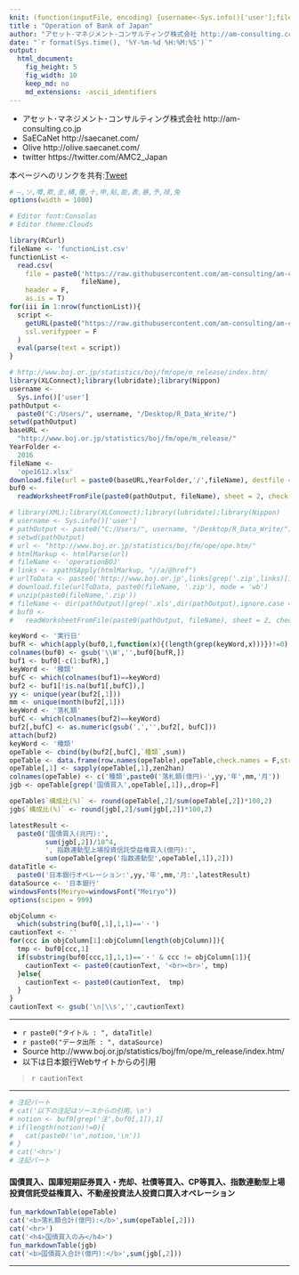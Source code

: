 ```yaml
---
knit: (function(inputFile, encoding) {username<-Sys.info()['user'];fileName<-'defaultPath.csv';pathToFile <-paste0('C:/Users/', username,'/Desktop/pathToCSV/');setwd(pathToFile);buf0<-read.csv(fileName,header = F,skip = 0,stringsAsFactor = F,check.names = F,fileEncoding = 'utf-8');timeStamp<-format(Sys.time(),'%Y%m%d%H%M%S');rmarkdown::render(inputFile, encoding = encoding, output_file = paste0('C:/Users/',username,buf0[2,1],'charts/','am-consulting.co.jp-operationBOJ.html')) })
title : "Operation of Bank of Japan"
author: "アセット･マネジメント･コンサルティング株式会社 http://am-consulting.co.jp"
date: "`r format(Sys.time(), '%Y-%m-%d %H:%M:%S')`"
output: 
  html_document:
    fig_height: 5
    fig_width: 10
    keep_md: no
    md_extensions: -ascii_identifiers 
---
```

<link href="http://knowledgevault.saecanet.com/components/rmarkdown-html.css" rel="stylesheet">
<style>.main-container {max-width : 900px;}</style>
<script src="http://knowledgevault.saecanet.com/components/JavascriptCode.js"></script>

- アセット･マネジメント･コンサルティング株式会社 http://am-consulting.co.jp
- SaECaNet http://saecanet.com/
- Olive http://olive.saecanet.com/
- twitter https://twitter.com/AMC2_Japan

本ページへのリンクを共有:<a href="https://twitter.com/share" class="twitter-share-button" data-via="AMC2_Japan" data-size="large">Tweet</a> <script>!function(d,s,id){var js,fjs=d.getElementsByTagName(s)[0],p=/^http:/.test(d.location)?'http':'https';if(!d.getElementById(id)){js=d.createElement(s);js.id=id;js.src=p+'://platform.twitter.com/widgets.js';fjs.parentNode.insertBefore(js,fjs);}}(document, 'script', 'twitter-wjs');</script>

```r
# ―,ソ,噂,欺,圭,構,蚕,十,申,貼,能,表,暴,予,禄,兔
options(width = 1000)
```

```r
# Editor font:Consolas
# Editor theme:Clouds
```

```r
library(RCurl)
fileName <- 'functionList.csv'
functionList <-
  read.csv(
    file = paste0('https://raw.githubusercontent.com/am-consulting/am-consulting.github.io/master/csv/',
                  fileName),
    header = F,
    as.is = T)
for(iii in 1:nrow(functionList)){
  script <- 
    getURL(paste0("https://raw.githubusercontent.com/am-consulting/am-consulting.github.io/master/", functionList[iii,1]),
    ssl.verifypeer = F
  )
  eval(parse(text = script))
}
```

```r
# http://www.boj.or.jp/statistics/boj/fm/ope/m_release/index.htm/
library(XLConnect);library(lubridate);library(Nippon)
username <- 
  Sys.info()['user']
pathOutput <- 
  paste0("C:/Users/", username, "/Desktop/R_Data_Write/")
setwd(pathOutput)
baseURL <- 
  "http://www.boj.or.jp/statistics/boj/fm/ope/m_release/"
YearFolder <- 
  2016
fileName <- 
  'ope1612.xlsx'
download.file(url = paste0(baseURL,YearFolder,'/',fileName), destfile = fileName, mode = 'wb')
buf0 <-
  readWorksheetFromFile(paste0(pathOutput, fileName), sheet = 2, check.names = F, header = F)
```

```r
# library(XML);library(XLConnect);library(lubridate);library(Nippon)
# username <- Sys.info()['user']
# pathOutput <- paste0("C:/Users/", username, "/Desktop/R_Data_Write/")
# setwd(pathOutput)
# url <- "http://www.boj.or.jp/statistics/boj/fm/ope/ope.htm/"
# htmlMarkup <- htmlParse(url)
# fileName <- 'operationBOJ'
# links <- xpathSApply(htmlMarkup, "//a/@href")
# urlToData <- paste0('http://www.boj.or.jp',links[grep('.zip',links)[1]])
# download.file(urlToData, paste0(fileName, '.zip'), mode = 'wb')
# unzip(paste0(fileName,'.zip'))
# fileName <- dir(pathOutput)[grep('.xls',dir(pathOutput),ignore.case = T)[1]]
# buf0 <-
#   readWorksheetFromFile(paste0(pathOutput, fileName), sheet = 2, check.names = F, header = F)
```

```r
keyWord <- '実行日'
bufR <- which(apply(buf0,1,function(x){(length(grep(keyWord,x)))})!=0)
colnames(buf0) <- gsub('\\W','',buf0[bufR,])
buf1 <- buf0[-c(1:bufR),]
keyWord <- '種類'
bufC <- which(colnames(buf1)==keyWord)
buf2 <- buf1[!is.na(buf1[,bufC]),]
yy <- unique(year(buf2[,1]))
mm <- unique(month(buf2[,1]))
keyWord <- '落札額'
bufC <- which(colnames(buf2)==keyWord)
buf2[,bufC] <- as.numeric(gsub(',','',buf2[, bufC]))
attach(buf2)
keyWord <- '種類'
opeTable <- cbind(by(buf2[,bufC],`種類`,sum))
opeTable <- data.frame(row.names(opeTable),opeTable,check.names = F,stringsAsFactors = F,row.names = NULL)
opeTable[,1] <- sapply(opeTable[,1],zen2han)
colnames(opeTable) <- c('種類',paste0('落札額(億円)-',yy,'年',mm,'月'))
jgb <- opeTable[grep('国債買入',opeTable[,1]),,drop=F]
```

```r
opeTable$`構成比(%)` <- round(opeTable[,2]/sum(opeTable[,2])*100,2)
jgb$`構成比(%)` <- round(jgb[,2]/sum(jgb[,2])*100,2)
```

```r
latestResult <-
  paste0('国債買入(兆円):',
         sum(jgb[,2])/10^4,
         ', 指数連動型上場投資信託受益権買入(億円):',
         sum(opeTable[grep('指数連動型',opeTable[,1]),2]))
dataTitle <- 
  paste0('日本銀行オペレーション:',yy,'年',mm,'月:',latestResult)
dataSource <- '日本銀行'
windowsFonts(Meiryo=windowsFont("Meiryo"))
options(scipen = 999)
```

```r
objColumn <-
  which(substring(buf0[,1],1,1)=='・')
cautionText <- ''
for(ccc in objColumn[1]:objColumn[length(objColumn)]){
  tmp <- buf0[ccc,1]
  if(substring(buf0[ccc,1],1,1)=='・' & ccc != objColumn[1]){
    cautionText <- paste0(cautionText, '<br><br>', tmp)
  }else{
    cautionText <- paste0(cautionText,  tmp)
  }
}
cautionText <- gsub('\n|\\s','',cautionText)
```

***

- `r paste0("タイトル : ", dataTitle)`
- `r paste0("データ出所 : ", dataSource)`
- Source http://www.boj.or.jp/statistics/boj/fm/ope/m_release/index.htm/
- 以下は日本銀行Webサイトからの引用

<blockquote>

`r cautionText`

</blockquote>

***

```r
# 注記パート
# cat('以下の注記はソースからの引用。\n')
# notion <- buf0[grep('注',buf0[,1]),1]
# if(length(notion)!=0){
#   cat(paste0('\n',notion,'\n'))
# }  
# cat('<hr>')
# 注記パート
```

#### 国債買入、国庫短期証券買入・売却、社債等買入、CP等買入、指数連動型上場投資信託受益権買入、不動産投資法人投資口買入オペレーション

```r
fun_markdownTable(opeTable)
cat('<b>落札額合計(億円):</b>',sum(opeTable[,2]))
cat('<hr>')
cat('<h4>国債買入のみ</h4>')
fun_markdownTable(jgb)
cat('<b>国債買入合計(億円):</b>',sum(jgb[,2]))
```

***

<script>
  (function(i,s,o,g,r,a,m){i['GoogleAnalyticsObject']=r;i[r]=i[r]||function(){
  (i[r].q=i[r].q||[]).push(arguments)},i[r].l=1*new Date();a=s.createElement(o),
  m=s.getElementsByTagName(o)[0];a.async=1;a.src=g;m.parentNode.insertBefore(a,m)
  })(window,document,'script','https://www.google-analytics.com/analytics.js','ga');

  ga('create', 'UA-3077339-5', 'auto');
  ga('send', 'pageview');

</script>
